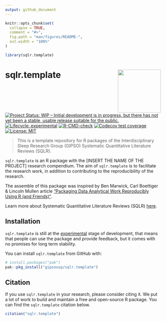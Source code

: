 ```yaml
---
output: github_document
---
```


<!-- README.md is generated from README.Rmd. Please edit that file -->

```r
knitr::opts_chunk$set(
  collapse = TRUE,
  comment = "#>",
  fig.path = "man/figures/README-",
  out.width = "100%"
)

library(sqlr.template)
```

# sqlr.template <a href='https://gipsousp.github.io/sqlr.template'><img src='man/figures/logo.png' align="right" height="139" /></a>

<!-- badges: start -->
[![Project Status: WIP – Initial development is in progress, but there has not yet been a stable, usable release suitable for the public.](https://www.repostatus.org/badges/latest/wip.svg)](https://www.repostatus.org/#wip)
[![Lifecycle: experimental](https://img.shields.io/badge/lifecycle-experimental-orange.svg)](https://lifecycle.r-lib.org/articles/stages.html#experimental)
[![R-CMD-check](https://github.com/gipsousp/sqlr.template/workflows/R-CMD-check/badge.svg)](https://github.com/gipsousp/sqlr.template/actions)
[![Codecov test coverage](https://codecov.io/gh/gipsousp/sqlr.template/branch/master/graph/badge.svg)](https://codecov.io/gh/gipsousp/sqlr.template?branch=master)
[![License: MIT](https://img.shields.io/badge/license-MIT-green)](https://choosealicense.com/licenses/mit/)
<!-- badges: end -->

> This is a template repository for R packages of the Interdisciplinary Sleep Research Group (GIPSO) Systematic Quantitative Literature Reviews (SQLR).

`sqlr.template` is an R package with the [INSERT THE NAME OF THE PROJECT] research compendium. The aim of `sqlr.template` is to facilitate the research work, in addition to contributing to the reproducibility of the research.

The assemble of this package was inspired by Ben Marwick, Carl Boettiger & Lincoln Mullen article ["Packaging Data Analytical Work Reproducibly Using R (and Friends)"](https://doi.org/10.1080/00031305.2017.1375986).

Learn more about Systematic Quantitative Literature Reviews (SQLR) [here](https://www.griffith.edu.au/griffith-sciences/school-environment-science/research/systematic-quantitative-literature-review).

## Installation

`sqlr.template` is still at the [experimental](https://lifecycle.r-lib.org/articles/stages.html#experimental) stage of development, that means that people can use the package and provide feedback, but it comes with no promises for long term stability.

You can install `sqlr.template` from GitHub with:

``` r
# install.packages("pak")
pak::pkg_install("gipsousp/sqlr.template")
```

## Citation

If you use `sqlr.template` in your research, please consider citing it. We put a lot of work to build and maintain a free and open-source R package. You can find the `sqlr.template` citation below.

```r
citation("sqlr.template")
```
